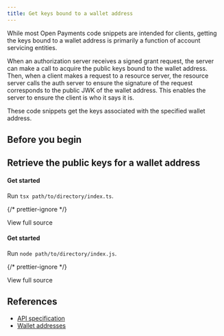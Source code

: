 ```yaml
---
title: Get keys bound to a wallet address
---
```



While most Open Payments code snippets are intended for clients, getting the keys bound to a wallet address is primarily a function of account servicing entities.

When an authorization server receives a signed grant request, the server can make a call to acquire the public keys bound to the wallet address. Then, when a client makes a request to a resource server, the resource server calls the auth server to ensure the signature of the request corresponds to the public JWK of the wallet address. This enables the server to ensure the client is who it says it is.

These code snippets get the keys associated with the specified wallet address.

## Before you begin

<Begin />

## Retrieve the public keys for a wallet address

<Tabs>
<TabItem label='TypeScript'>
<Ts />

#### Get started

<ChunkedSnippet
  source='https://raw.githubusercontent.com/interledger/open-payments-snippets/main/wallet-address/wallet-address-get-keys.ts'
  chunk='1'
/>

<ChunkedSnippet
  source='https://raw.githubusercontent.com/interledger/open-payments-snippets/main/wallet-address/wallet-address-get-keys.ts'
  chunk='2'
/>

<ChunkedSnippet
  source='https://raw.githubusercontent.com/interledger/open-payments-snippets/main/wallet-address/wallet-address-get-keys.ts'
  chunk='3'
/>

<ChunkedSnippet
  source='https://raw.githubusercontent.com/interledger/open-payments-snippets/main/wallet-address/wallet-address-get-keys.ts'
  chunk='4'
/>

Run `tsx path/to/directory/index.ts`.

{/* prettier-ignore */}
<p>
  <LinkOut href='https://github.com/interledger/open-payments-snippets/blob/main/wallet-address/wallet-address-get-keys.ts'>View full source</LinkOut>
</p>

</TabItem>
<TabItem label='JavaScript'>
<Js />

#### Get started

<ChunkedSnippet
  source='https://raw.githubusercontent.com/interledger/open-payments-snippets/main/wallet-address/wallet-address-get-keys.ts'
  chunk='1'
/>

<ChunkedSnippet
  source='https://raw.githubusercontent.com/interledger/open-payments-snippets/main/wallet-address/wallet-address-get-keys.ts'
  chunk='2'
/>

<ChunkedSnippet
  source='https://raw.githubusercontent.com/interledger/open-payments-snippets/main/wallet-address/wallet-address-get-keys.ts'
  chunk='3'
/>

<ChunkedSnippet
  source='https://raw.githubusercontent.com/interledger/open-payments-snippets/main/wallet-address/wallet-address-get-keys.ts'
  chunk='4'
/>

Run `node path/to/directory/index.js`.

{/* prettier-ignore */}
<p>
  <LinkOut href='https://github.com/interledger/open-payments-snippets/blob/main/wallet-address/wallet-address-get-keys.js'>View full source</LinkOut>
</p>

</TabItem>
</Tabs>

## References

- [API specification](/apis/wallet-address-server/operations/get-wallet-address-keys)
- [Wallet addresses](/introduction/wallet-addresses)
